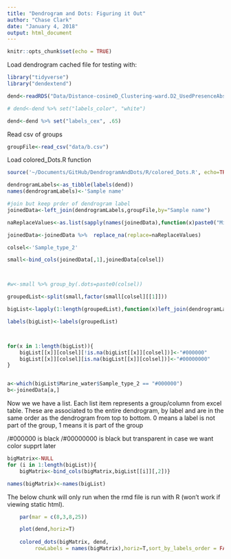```yaml
---
title: "Dendrogram and Dots: Figuring it Out"
author: "Chase Clark"
date: "January 4, 2018"
output: html_document
---
```


```r
knitr::opts_chunk$set(echo = TRUE)
```


Load dendrogram cached file for testing with:
```r
library("tidyverse")
library("dendextend")

dend<-readRDS("Data/Distance-cosineD_Clustering-ward.D2_UsedPresenceAbsence_SNR-4_PercentPresence-70_LowCut-3000_HighCut-15000.rds")

# dend<-dend %>% set("labels_color", "white")

dend<-dend %>% set("labels_cex", .65)

```

Read csv of groups
```r
groupFile<-read_csv("data/b.csv")
```

Load colored_Dots.R function
```r
source('~/Documents/GitHub/DendrogramAndDots/R/colored_Dots.R', echo=TRUE)
```



```r

dendrogramLabels<-as_tibble(labels(dend))
names(dendrogramLabels)<-'Sample name'

#join but keep prder of dendrogram label
joinedData<-left_join(dendrogramLabels,groupFile,by="Sample name")

naReplaceValues<-as.list(sapply(names(joinedData),function(x)paste0("Missing ",x)))

joinedData<-joinedData %>%  replace_na(replace=naReplaceValues)

colsel<-'Sample_type_2'

small<-bind_cols(joinedData[,1],joinedData[colsel])



#w<-small %>% group_by(.dots=paste0(colsel))

groupedList<-split(small,factor(small[colsel][[1]]))

bigList<-lapply(1:length(groupedList),function(x)left_join(dendrogramLabels,groupedList[[x]],by='Sample name'))

labels(bigList)<-labels(groupedList)



for(x in 1:length(bigList)){
    bigList[[x]][colsel][!is.na(bigList[[x]][colsel])]<-"#000000"
    bigList[[x]][colsel][is.na(bigList[[x]][colsel])]<-"#00000000"
}



```



```r
a<-which(bigList$Marine_water$Sample_type_2 == "#000000")
b<-joinedData[a,]
```




Now we we have a list. Each list item represents a group/column from excel table.
These are associated to the entire dendrogram, by label and are in the same order as the dendrogram from top to bottom.
0 means a label is not part of the group, 1 means it is part of the group


/#000000  is black
/#00000000 is black but transparent   in case we want color supprt later


```r
bigMatrix<-NULL
for (i in 1:length(bigList)){
    bigMatrix<-bind_cols(bigMatrix,bigList[[i]][,2])}

names(bigMatrix)<-names(bigList)

```



The below chunk will only run when the rmd file is run with R (won't work if viewing static html).








```r

    par(mar = c(8,3,8,25))

    plot(dend,horiz=T)
    
    colored_dots(bigMatrix, dend,
         rowLabels = names(bigMatrix),horiz=T,sort_by_labels_order = FALSE) 

    
    
  
  
```


